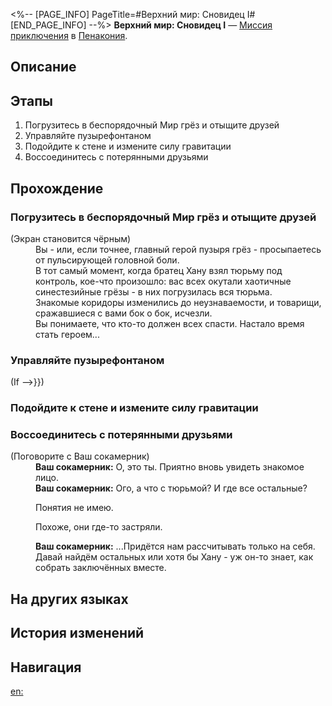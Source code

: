 <%-- [PAGE_INFO]
PageTitle=#Верхний мир: Сновидец I#
[END_PAGE_INFO] --%>
{{Дополнить|Диалоги.}}
{{Миссия Инфобокс
|id              = 8020221
|Название        = 
|Изображение     = Миссия Верхний мир Сновидец I.png
|Тип             = Миссия приключения
|Событие         = 
|Глава           = 
|Условия         = 
|Персонажи       = Ваш сокамерник; Первопроходец
|СтартЛокация    = [[Пенакония]] — [[Верхний мир: Сновидец I]]
|Мир             = Пенакония
|Предыдущая      = 
|Следующая       = 
|Награды         = 
}}
'''Верхний мир: Сновидец I''' — [[Миссия приключения]] в [[Пенакония]].

==Описание==
{{Описание|<!--официальное описание из Перекрёстка судеб-->}}

==Этапы==
# Погрузитесь в беспорядочный Мир грёз и отыщите друзей
# Управляйте пузырефонтаном
# Подойдите к стене и измените силу гравитации
# Воссоединитесь с потерянными друзьями

==Прохождение==
{{Дополнить}}

===Погрузитесь в беспорядочный Мир грёз и отыщите друзей===
{{Описание миссии|тип=Миссия приключения|локация=Верхний мир: Сновидец I|Хаос Мира грёз поглотил ваших друзей. Вам нужно погрузиться в грёзы и найти пропавших товарищей.}}
{{Диалог Начало}}
;(Экран становится чёрным)
:Вы - или, если точнее, главный герой пузыря грёз - просыпаетесь от пульсирующей головной боли.
:В тот самый момент, когда братец Хану взял тюрьму под контроль, кое-что произошло: вас всех окутали хаотичные синестезийные грёзы - в них погрузилась вся тюрьма.
:Знакомые коридоры изменились до неузнаваемости, и товарищи, сражавшиеся с вами бок о бок, исчезли.
:Вы понимаете, что кто-то должен всех спасти. Настало время стать героем...
{{Диалог Конец}}

===Управляйте пузырефонтаном===
{{Описание миссии|тип=Миссия приключения|локация=Верхний мир: Сновидец I|Говорят, что некоторые виды «Услады» могут изменить силу гравитации в грёзах... Но не исключено, что создателям пузырей грёз нужно было просто лучше описать все возможности игры.<br />В общем, это позволит вам ходить по стенам.}}
{{Диалог Начало}}
;(If {{cx}}{{subst:void|<!--{"$type":"RPG.GameCore.ByCheckFloorCustomBool","Name":{"Value":"First_Charger_Interacted"}}-->}})
{{Диалог Конец}}

===Подойдите к стене и измените силу гравитации===
{{Диалог Начало}}
{{Диалог Конец}}

===Воссоединитесь с потерянными друзьями===
{{Описание миссии|тип=Миссия приключения|локация=Верхний мир: Сновидец I|Хаос Мира грёз поглотил ваших друзей. Вам нужно погрузиться в грёзы и найти пропавших товарищей.}}
{{Диалог Начало}}

;(Поговорите с Ваш сокамерник)
:'''Ваш сокамерник:''' О, это ты. Приятно вновь увидеть знакомое лицо.
:'''Ваш сокамерник:''' Ого, а что с тюрьмой? И где все остальные?
:{{Диалог|Стрелка}} Понятия не имею.
:{{Диалог|Стрелка}} Похоже, они где-то застряли.
:'''Ваш сокамерник:''' ...Придётся нам рассчитывать только на себя. Давай найдём остальных или хотя бы Хану - уж он-то знает, как собрать заключённых вместе.
{{Диалог Конец}}

==На других языках==
{{На других языках
|en   = Shallow "Dreamwalker" Difficulty I
|zhs  = 浅层「梦客漫步」难度I
|zht  = 淺層「夢客漫步」難度I
|ja   = 表層夢境「ドリームウォーク」難易度I
|ko   = 얕은 층 「꿈꾸는 자의 산책」 난이도 I
|es   = Sonambulismo superficial, dificultad&nbsp;I
|fr   = Surface&nbsp;: «&nbsp;Marche-rêve&nbsp;» difficulté&nbsp;I
|ru   = Верхний мир: Сновидец I
|th   = "ย่างก้าวของคนช่างฝัน" ชั้นตื้น ระดับความยาก I
|vi   = "Khách Mộng Dạo Bước" Tầng Cạn - Độ Khó I
|de   = Seicht „Traumwandler“ Schwierigkeitsgrad I
|id   = "Pejalan Mimpi" yang Dangkal: Tingkat Kesulitan I
|pt   = "Caminhante dos Sonhos" Raso Dificuldade I
}}

==История изменений==
{{История изменений|3.5}}

==Навигация==
{{Миссия приключения Навбокс|Глава }}

[[en:]]
